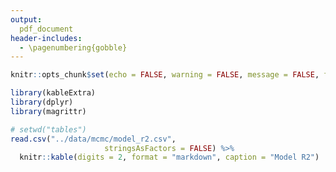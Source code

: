 ```yaml
---
output:
  pdf_document
header-includes: 
  - \pagenumbering{gobble}
---
```


```r
knitr::opts_chunk$set(echo = FALSE, warning = FALSE, message = FALSE, fig.path = "../figures/", fig.width = 5, fig.height = 6)
```

```r
library(kableExtra)
library(dplyr)
library(magrittr)

# setwd("tables")
read.csv("../data/mcmc/model_r2.csv", 
                     stringsAsFactors = FALSE) %>%
  knitr::kable(digits = 2, format = "markdown", caption = "Model R2")
```
